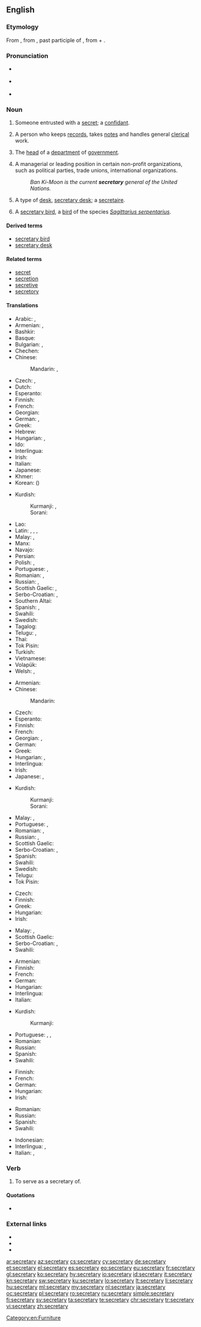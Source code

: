 ==English==
{{wikipedia|dab=secretary (disambiguation)|secretary}}

===Etymology===
From {{etyl|ML.|en}} {{term|lang=la|secretarius||one entrusted with secrets}}, from {{etyl|la|en}} {{term|lang=la|secretus||private, secret}}, past participle of {{term|lang=la|secernere||to separate, set apart}}, from {{term|lang=la|se-||apart}} + {{term|lang=la|cernere||to separate}}.

===Pronunciation===
* {{a|UK}} {{IPA|/ˈsɛk.ɹəˌtə.ɹi/|/ˈsɛk.ɹə.tɹi/|lang=en}}
* {{a|US}} {{IPA|/ˈsɛkɹətɛɹi/|lang=en}}
* {{audio|en-us-secretary.ogg|Audio (US)|lang=en}}

===Noun===
{{wikipedia}}
{{en-noun|secretaries}}

# {{context|obsolete|lang=en}} Someone entrusted with a [[secret]]; a [[confidant]].
# {{senseid|en|person keeping records and handling clerical work}}A person who keeps [[records]], takes [[notes]] and handles general [[clerical]] work.
# {{senseid|en|head of a department of government}}{{context|often|capitalized|lang=en}} The [[head]] of a [[department]] of [[government]].
# {{senseid|en|leading or managerial position in certain organizations}}A managerial or leading position in certain non-profit organizations, such as political parties, trade unions, international organizations.
#: ''Ban Ki-Moon is the current '''secretary''' general of the United Nations.''
# {{senseid|en|type of desk}}{{context|US|lang=en}} A type of [[desk]], [[secretary desk]]; a [[secretaire]].
# {{senseid|en|sagittarius serpentarius}}A [[secretary bird]], a [[bird]] of the species ''[[Sagittarius serpentarius]]''.

====Derived terms====
* [[secretary bird]]
* [[secretary desk]]

====Related terms====
* [[secret]]
* [[secretion]]
* [[secretive]]
* [[secretory]]

====Translations====
{{trans-top|person keeping records and handling clerical work}}
* Arabic: {{t|ar|سِكْرِتِير|m|tr=sekretēr}}, {{t+|ar|سِكْرِتِيرَة|f|tr=sekretēra}}
* Armenian: {{t+|hy|քարտուղար}}, {{qualifier|female}} {{t+|hy|քարտուղարուհի}}
* Bashkir: {{t|ba|сәркәтип|sc=Cyrl}}
* Basque: {{t|eu|idazkari}}
* Bulgarian: {{t+|bg|секрета́р|m|tr=sekretár}}, {{t|bg|секрета́рка|f|tr=sekretárka}}
* Chechen: {{t|ce|йозанча|sc=Cyrl}}
* Chinese:
*: Mandarin: {{t+|cmn|秘書|sc=Hani}}, {{t+|cmn|秘书|tr=mìshū|sc=Hani}}
* Czech: {{t|cs|sekretář|m}}, {{t|cs|sekretářka|f}}
* Dutch: {{t+|nl|secretaresse|f}}
* Esperanto: {{t|eo|sekretario}}
* Finnish: {{t+|fi|sihteeri}}
* French: {{t+|fr|secrétaire|m|f}}
* Georgian: {{t|ka|მდივანი}}
* German: {{t+|de|Sekretär|m}}, {{t+|de|Sekretärin|f}}
* Greek: {{t+|el|γραμματέας|m|f}}
* Hebrew: {{t|he|מזכיר|m|tr=mazkir}}
* Hungarian: {{t+|hu|titkár}}, {{t+|hu|titkárnő}}
* Ido: {{t+|io|sekretario}}
* Interlingua: {{t|ia|secretaria|f}}
* Irish: {{t|ga|rúnaí|m}}
* Italian: {{t+|it|segretario|m}}
* Japanese: {{t|ja|秘書|tr=ひしょ, hisho}}
* Khmer: {{t+|km|ស្មៀន|sc=Khmr|tr=smien}}
* Korean: {{t+|ko|비서|sc=Kore}} ({{t+|ko|秘書|sc=Kore}})
{{trans-mid}}
* Kurdish:
*: Kurmanji: {{t+|kmr|katib}}, {{t+|kmr|sekreter}}
*: Sorani: {{t|ku|سکرتێر|tr=sikirtaer|sc=ku-Arab}}
* Lao: {{t|lo|ເລຂານຸການ|sc=Laoo}}
* Latin: {{t|la|sēcrētārius|m}} {{qualifier|Mediaeval}}, {{t|la|librarius}}, {{t|la|librariolus|m}}, {{t|la|librarius|m}}
* Malay: {{t|ms|setiausaha}}, {{t|ms|sekretaris}}
* Manx: {{t|gv|screeudeyr|m}}
* Navajo: {{t|nv|naaltsoos ííłʼíní}}
* Persian: {{t+|fa|سکرتر|tr=sekreter|sc=fa-Arab}}
* Polish: {{t+|pl|sekretarz|m}}, {{t+|pl|sekretarka|f}}
* Portuguese: {{t+|pt|secretário|m}}, {{t+|pt|secretária|f}}
* Romanian: {{t+|ro|secretar|m}}, {{t+|ro|secretară|f}}
* Russian: {{t+|ru|секрета́рь|m|f}}, {{t+|ru|секрета́рша|f}} {{qualifier|colloquial for female}}
* Scottish Gaelic: {{t|gd|rùnaire|m}}, {{t|gd|clèireach|m}}
* Serbo-Croatian: {{t|sh|tȃjnīk|m}}, {{t|sh|tȃjnica|f}}
* Southern Altai: {{t|alt|качы|tr=kaçı|sc=Cyrl}}
* Spanish: {{t+|es|secretario|m}}, {{t|es|secretaria|f}}
* Swahili: {{t+|sw|karani}}
* Swedish: {{t+|sv|sekreterare|c}}
* Tagalog: {{t|tl|sekretarya}}
* Telugu: {{t+|te|కార్యదర్శి|tr=kaaryadarSi|sc=Telu}}, {{t|te|సహాయకుడు|tr=sahaayakuDu|sc=Telu}}
* Thai: {{t|th|เลขานุการ|sc=Thai}}
* Tok Pisin: {{t|tpi|sekreteri}}
* Turkish: {{t+|tr|sekreter}}
* Vietnamese: {{t+|vi|thư ký}}
* Volapük: {{t+|vo|sekretan}}
* Welsh: {{t|cy|ysgrifenydd|m}}, {{t+|cy|ysgrifenyddes|f}}
{{trans-bottom}}

{{trans-top|head of a department of government}}
* Armenian: {{t+|hy|քարտուղար}}
* Chinese:
*: Mandarin: {{t+|cmn|大臣|tr=dàchén|sc=Hani}}
* Czech: {{t+|cs|ministr|m}}
* Esperanto: {{t|eo|sekretario}}
* Finnish: {{t+|fi|ministeri}}
* French: {{t+|fr|secrétaire}}
* Georgian: {{t|ka|მდივანი}}, {{t|ka|მინისტრი}}
* German: {{t+|de|Minister|m}}
* Greek: {{t+|el|υπουργός|m|f}}
* Hungarian: {{t+|hu|miniszter}}, {{t+|hu|államtitkár}}
* Interlingua: {{t|ia|secretaria|f}}
* Irish: {{t|ga|rúnaí|m}}
* Japanese: {{t+|ja|大臣|tr=だいじん, daijin}}, {{t+|ja|長官|tr=ちょうかん, chōkan}}
{{trans-mid}}
* Kurdish:
*: Kurmanji: {{t+|kmr|sekreter}}
*: Sorani: {{t|ku|سکرتێر|tr=sikirtaer|sc=ku-Arab}}
* Malay: {{t|ms|setiausaha}}, {{t|ms|sekretaris}}
* Portuguese: {{t+|pt|secretário|m}}, {{t+|pt|secretária|f}}
* Romanian: {{t+|ro|secretar|m}}, {{t+|ro|secretară|f}}
* Russian: {{t+|ru|мини́стр|m}}, {{t+|ru|секрета́рь|m}}
* Scottish Gaelic: {{t|gd|rùnaire|m}}
* Serbo-Croatian: {{t|sh|tȃjnīk|m}}, {{t|sh|tȃjnica|f}}
* Spanish: {{t+|es|secretario|m}}
* Swahili: {{t+|sw|karani}}
* Swedish: {{t+|sv|minister|c}}
* Telugu: {{t+|te|కార్యదర్శి|tr=kaaryadarSi|sc=Telu}}
* Tok Pisin: {{t|tpi|sekreteri}}
{{trans-bottom}}

{{trans-top|leading or managerial position in certain organizations}}
* Czech: {{t|cs|tajemník|m}}
* Finnish: {{t+|fi|sihteeri}}
* Greek: {{t+|el|γραμματέας|m|f}}
* Hungarian: {{t+|hu|főtitkár}}
* Irish: {{t|ga|rúnaí|m}}
{{trans-mid}}
* Malay: {{t|ms|setiausaha}}, {{t|ms|sekretaris}}
* Scottish Gaelic: {{t|gd|rùnaire|m}}
* Serbo-Croatian: {{t|sh|tȃjnīk|m}}, {{t|sh|tȃjnica|f}}
* Swahili: {{t+|sw|karani}}
{{trans-bottom}}

{{trans-top|type of desk}}
* Armenian: {{t|hy|գրասեղան}}
* Finnish: {{t+|fi|kirjoituspöytä}}
* French: {{t+|fr|secrétaire}}
* German: {{t|de|Schreibsekretär|m}}
* Hungarian: {{t|hu|szekreter}}
* Interlingua: {{t|ia|bureau}}
* Italian: {{t+|it|scrittoio|m}}
{{trans-mid}}
* Kurdish:
*: Kurmanji: {{t+|kmr|sekreter}}
* Portuguese: {{t+|pt|escrivaninha|f}}, {{t+|pt|secretária|f}}, {{qualifier|portugal}} {{t+|pt|secretária}}
* Romanian: {{t+|ro|secretar|m}}
* Russian: {{t+|ru|секрете́р|m|tr=sekretɛ́r}}
* Spanish: {{t+|es|escribanía|f}}
* Swahili: {{t+|sw|makarani}}
{{trans-bottom}}

{{trans-top|sagittarius serpentarius}}
* Finnish: {{t+|fi|sihteeri}}
* French: {{t|fr|messager serpentaire}}
* German: {{t+|de|Sekretär}}
* Hungarian: {{t|hu|kígyászkeselyű}}
* Irish: {{t|ga|rúnaí|m}}
{{trans-mid}}
* Romanian: {{t|ro|pasăre secretar|f}}
* Russian: {{t+|ru|пти́ца-секрета́рь|f}}
* Spanish: {{t|es|serpentario|m}}
* Swahili: {{t+|sw|makarani}}
{{trans-bottom}}

{{checktrans-top}}
* Indonesian: {{t+check|id|sekretaris}}
* Interlingua: {{t-check|ia|secretario|m}}, {{t-check|ia|scriptorio}}
* Italian: {{t+check|it|segretario|m}}, {{t-check|it|segretaria|f}}
{{trans-bottom}}

===Verb===
{{en-verb|secretar|ies}}

# {{context|transitive|lang=en}} To serve as a secretary of.

====Quotations====
* {{seeCites}}

===External links===
* {{R:Webster 1913}}
* {{R:Century 1911}}
* {{R:OneLook}}

[[Category:en:Furniture]]

[[ar:secretary]]
[[az:secretary]]
[[cs:secretary]]
[[cy:secretary]]
[[de:secretary]]
[[et:secretary]]
[[el:secretary]]
[[es:secretary]]
[[eo:secretary]]
[[eu:secretary]]
[[fr:secretary]]
[[gl:secretary]]
[[ko:secretary]]
[[hy:secretary]]
[[io:secretary]]
[[id:secretary]]
[[it:secretary]]
[[kn:secretary]]
[[sw:secretary]]
[[ku:secretary]]
[[lo:secretary]]
[[lt:secretary]]
[[li:secretary]]
[[hu:secretary]]
[[ml:secretary]]
[[my:secretary]]
[[nl:secretary]]
[[ja:secretary]]
[[oc:secretary]]
[[pl:secretary]]
[[ro:secretary]]
[[ru:secretary]]
[[simple:secretary]]
[[fi:secretary]]
[[sv:secretary]]
[[ta:secretary]]
[[te:secretary]]
[[chr:secretary]]
[[tr:secretary]]
[[vi:secretary]]
[[zh:secretary]]